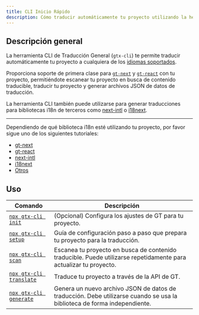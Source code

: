 ```yaml
---
title: CLI Inicio Rápido
description: Cómo traducir automáticamente tu proyecto utilizando la herramienta CLI de Traducción General
---
```


## Descripción general

La herramienta CLI de Traducción General (`gtx-cli`) te permite traducir automáticamente tu proyecto a cualquiera de los [idiomas soportados](/docs/reference/supported-locales).

Proporciona soporte de primera clase para [`gt-next`](/docs/react) y [`gt-react`](/docs/react) con tu proyecto, permitiéndote escanear tu proyecto en busca de contenido traducible, traducir tu proyecto y generar archivos JSON de datos de traducción.

La herramienta CLI también puede utilizarse para generar traducciones para bibliotecas i18n de terceros como [next-intl](https://next-intl.dev/) o [i18next](https://react.i18next.com/).

---

Dependiendo de qué biblioteca i18n esté utilizando tu proyecto, por favor sigue uno de los siguientes tutoriales:

* [gt-next](/docs/cli/tutorials/gt)
* [gt-react](/docs/cli/tutorials/gt)
* [next-intl](/docs/cli/tutorials/next-intl-quickstart)
* [i18next](/docs/cli/tutorials/i18next-quickstart)
* [Otros](/docs/cli/tutorials/json)




## Uso

| Comando | Descripción |
| --- | --- |
| [`npx gtx-cli init`](/docs/cli/init) | (Opcional) Configura los ajustes de GT para tu proyecto. |
| [`npx gtx-cli setup`](/docs/cli/setup) | Guía de configuración paso a paso que prepara tu proyecto para la traducción. |
| [`npx gtx-cli scan`](/docs/cli/scan) | Escanea tu proyecto en busca de contenido traducible. Puede utilizarse repetidamente para actualizar tu proyecto. |
| [`npx gtx-cli translate`](/docs/cli/translate) | Traduce tu proyecto a través de la API de GT. |
| [`npx gtx-cli generate`](/docs/cli/generate) | Genera un nuevo archivo JSON de datos de traducción. Debe utilizarse cuando se usa la biblioteca de forma independiente. |
